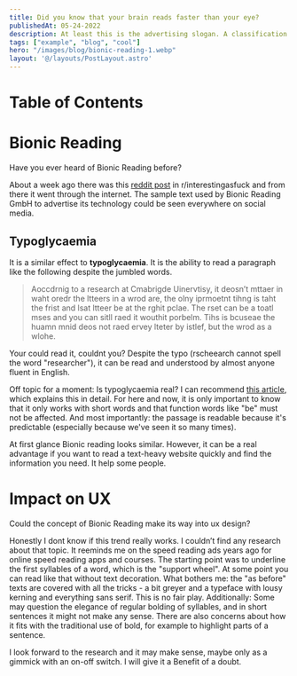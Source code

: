 ```yaml
---
title: Did you know that your brain reads faster than your eye?
publishedAt: 05-24-2022
description: At least this is the advertising slogan. A classification and what effects this can have on the user experience design. 
tags: ["example", "blog", "cool"]
hero: "/images/blog/bionic-reading-1.webp"
layout: '@/layouts/PostLayout.astro'
---
```


# Table of Contents

# Bionic Reading
Have you ever heard of Bionic Reading before?

About a week ago there was this [reddit post](https://www.reddit.com/r/interestingasfuck/comments/usgac8/bionic_reading_using_font_weights_to_increase/) in r/interestingasfuck and from there it went through the internet. The sample text used by Bionic Reading GmbH to advertise its technology could be seen everywhere on social media.


## Typoglycaemia
It is a similar effect to **typoglycaemia**. It is the ability to read a paragraph like the following despite the jumbled words.

> Aoccdrnig to a research at Cmabrigde Uinervtisy, it deosn’t mttaer in waht oredr the ltteers in a wrod are, the olny iprmoetnt tihng is taht the frist and lsat ltteer be at the rghit pclae. The rset can be a toatl mses and you can sitll raed it wouthit porbelm. Tihs is bcuseae the huamn mnid deos not raed ervey lteter by istlef, but the wrod as a wlohe.

Your could read it, couldnt you? Despite the typo (rscheearch cannot spell the word "researcher"), it can be read and understood by almost anyone fluent in English.

Off topic for a moment: Is typoglycaemia real? I can recommend [this article](https://www.dictionary.com/e/typoglycemia/), which explains this in detail. For here and now, it is only important to know that it only works with short words and that function words like "be" must not be affected. And most importantly: the passage is readable because it's predictable (especially because we've seen it so many times).

At first glance Bionic reading looks similar. However, it can be a real advantage if you want to read a text-heavy website quickly and find the information you need. It help some people.

# Impact on UX

Could the concept of Bionic Reading make its way into ux design?

Honestly I dont know if this trend really works. I couldn’t find any research about that topic. It reeminds me on the speed reading ads years ago for online speed reading apps and courses. The starting point was to underline the first syllables of a word, which is the "support wheel". At some point you can read like that without text decoration.
What bothers me: the "as before" texts are covered with all the tricks - a bit greyer and a typeface with lousy kerning and everything sans serif. This is no fair play.
Additionally: Some may question the elegance of regular bolding of syllables, and in short sentences it might not make any sense. There are also concerns about how it fits with the traditional use of bold, for example to highlight parts of a sentence.

I look forward to the research and it may make sense, maybe only as a gimmick with an on-off switch. I will give it a Benefit of a doubt.
